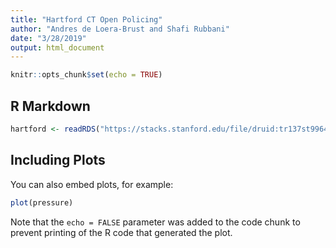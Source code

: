 ```yaml
---
title: "Hartford CT Open Policing"
author: "Andres de Loera-Brust and Shafi Rubbani"
date: "3/28/2019"
output: html_document
---
```


```r
knitr::opts_chunk$set(echo = TRUE)
```

## R Markdown

```r
hartford <- readRDS("https://stacks.stanford.edu/file/druid:tr137st9964/tr137st9964_ct_hartford_2019_02_25.rds")

```

## Including Plots

You can also embed plots, for example:

```r
plot(pressure)
```

Note that the `echo = FALSE` parameter was added to the code chunk to prevent printing of the R code that generated the plot.
